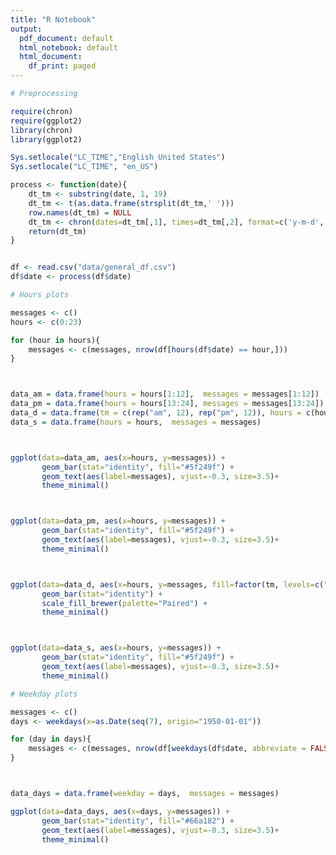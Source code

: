 ```yaml
---
title: "R Notebook"
output:
  pdf_document: default
  html_notebook: default
  html_document:
    df_print: paged
---
```




```r
# Preprocessing

require(chron)
require(ggplot2)
library(chron)
library(ggplot2)

Sys.setlocale("LC_TIME","English United States")
Sys.setlocale("LC_TIME", "en_US")

process <- function(date){
    dt_tm <- substring(date, 1, 19)
    dt_tm <- t(as.data.frame(strsplit(dt_tm,' ')))
    row.names(dt_tm) = NULL
    dt_tm <- chron(dates=dt_tm[,1], times=dt_tm[,2], format=c('y-m-d','h:m:s'))
    return(dt_tm)
}


df <- read.csv("data/general_df.csv")
df$date <- process(df$date)
```


```r
# Hours plots

messages <- c()
hours <- c(0:23)

for (hour in hours){ 
    messages <- c(messages, nrow(df[hours(df$date) == hour,]))
}



data_am = data.frame(hours = hours[1:12],  messages = messages[1:12])
data_pm = data.frame(hours = hours[13:24], messages = messages[13:24])
data_d = data.frame(tm = c(rep("am", 12), rep("pm", 12)), hours = c(hours[1:12], hours[1:12]),  messages = messages)
data_s = data.frame(hours = hours,  messages = messages)



ggplot(data=data_am, aes(x=hours, y=messages)) +
       geom_bar(stat="identity", fill="#5f249f") +
       geom_text(aes(label=messages), vjust=-0.3, size=3.5)+
       theme_minimal()



ggplot(data=data_pm, aes(x=hours, y=messages)) +
       geom_bar(stat="identity", fill="#5f249f") +
       geom_text(aes(label=messages), vjust=-0.3, size=3.5)+
       theme_minimal()



ggplot(data=data_d, aes(x=hours, y=messages, fill=factor(tm, levels=c("pm", "am")))) +
       geom_bar(stat="identity") + 
       scale_fill_brewer(palette="Paired") +
       theme_minimal()



ggplot(data=data_s, aes(x=hours, y=messages)) +
       geom_bar(stat="identity", fill="#5f249f") +
       geom_text(aes(label=messages), vjust=-0.3, size=3.5)+
       theme_minimal()
```



```r
# Weekday plots

messages <- c()
days <- weekdays(x=as.Date(seq(7), origin="1950-01-01"))

for (day in days){
    messages <- c(messages, nrow(df[weekdays(df$date, abbreviate = FALSE) == day,]))
}



data_days = data.frame(weekday = days,  messages = messages)

ggplot(data=data_days, aes(x=days, y=messages)) +
       geom_bar(stat="identity", fill="#66a182") +
       geom_text(aes(label=messages), vjust=-0.3, size=3.5)+
       theme_minimal()

```








